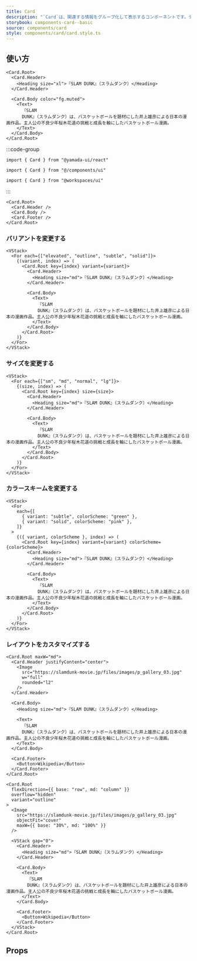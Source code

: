 ```yaml
---
title: Card
description: "`Card`は、関連する情報をグループ化して表示するコンポーネントです。デフォルトでは、`section`要素をレンダリングします。"
storybook: components-card--basic
source: components/card
style: components/card/card.style.ts
---
```


## 使い方

```tsx preview
<Card.Root>
  <Card.Header>
    <Heading size="xl">『SLAM DUNK』（スラムダンク）</Heading>
  </Card.Header>

  <Card.Body color="fg.muted">
    <Text>
      『SLAM
      DUNK』（スラムダンク）は、バスケットボールを題材にした井上雄彦による日本の漫画作品。主人公の不良少年桜木花道の挑戦と成長を軸にしたバスケットボール漫画。
    </Text>
  </Card.Body>
</Card.Root>
```

:::code-group

```tsx [package]
import { Card } from "@yamada-ui/react"
```

```tsx [alias]
import { Card } from "@/components/ui"
```

```tsx [monorepo]
import { Card } from "@workspaces/ui"
```

:::

```tsx
<Card.Root>
  <Card.Header />
  <Card.Body />
  <Card.Footer />
</Card.Root>
```

### バリアントを変更する

```tsx preview
<VStack>
  <For each={["elevated", "outline", "subtle", "solid"]}>
    {(variant, index) => (
      <Card.Root key={index} variant={variant}>
        <Card.Header>
          <Heading size="md">『SLAM DUNK』（スラムダンク）</Heading>
        </Card.Header>

        <Card.Body>
          <Text>
            『SLAM
            DUNK』（スラムダンク）は、バスケットボールを題材にした井上雄彦による日本の漫画作品。主人公の不良少年桜木花道の挑戦と成長を軸にしたバスケットボール漫画。
          </Text>
        </Card.Body>
      </Card.Root>
    )}
  </For>
</VStack>
```

### サイズを変更する

```tsx preview
<VStack>
  <For each={["sm", "md", "normal", "lg"]}>
    {(size, index) => (
      <Card.Root key={index} size={size}>
        <Card.Header>
          <Heading size="md">『SLAM DUNK』（スラムダンク）</Heading>
        </Card.Header>

        <Card.Body>
          <Text>
            『SLAM
            DUNK』（スラムダンク）は、バスケットボールを題材にした井上雄彦による日本の漫画作品。主人公の不良少年桜木花道の挑戦と成長を軸にしたバスケットボール漫画。
          </Text>
        </Card.Body>
      </Card.Root>
    )}
  </For>
</VStack>
```

### カラースキームを変更する

```tsx preview
<VStack>
  <For
    each={[
      { variant: "subtle", colorScheme: "green" },
      { variant: "solid", colorScheme: "pink" },
    ]}
  >
    {({ variant, colorScheme }, index) => (
      <Card.Root key={index} variant={variant} colorScheme={colorScheme}>
        <Card.Header>
          <Heading size="md">『SLAM DUNK』（スラムダンク）</Heading>
        </Card.Header>

        <Card.Body>
          <Text>
            『SLAM
            DUNK』（スラムダンク）は、バスケットボールを題材にした井上雄彦による日本の漫画作品。主人公の不良少年桜木花道の挑戦と成長を軸にしたバスケットボール漫画。
          </Text>
        </Card.Body>
      </Card.Root>
    )}
  </For>
</VStack>
```

### レイアウトをカスタマイズする

```tsx preview
<Card.Root maxW="md">
  <Card.Header justifyContent="center">
    <Image
      src="https://slamdunk-movie.jp/files/images/p_gallery_03.jpg"
      w="full"
      rounded="l2"
    />
  </Card.Header>

  <Card.Body>
    <Heading size="md">『SLAM DUNK』（スラムダンク）</Heading>

    <Text>
      『SLAM
      DUNK』（スラムダンク）は、バスケットボールを題材にした井上雄彦による日本の漫画作品。主人公の不良少年桜木花道の挑戦と成長を軸にしたバスケットボール漫画。
    </Text>
  </Card.Body>

  <Card.Footer>
    <Button>Wikipedia</Button>
  </Card.Footer>
</Card.Root>
```

```tsx preview
<Card.Root
  flexDirection={{ base: "row", md: "column" }}
  overflow="hidden"
  variant="outline"
>
  <Image
    src="https://slamdunk-movie.jp/files/images/p_gallery_03.jpg"
    objectFit="cover"
    maxW={{ base: "30%", md: "100%" }}
  />

  <VStack gap="0">
    <Card.Header>
      <Heading size="md">『SLAM DUNK』（スラムダンク）</Heading>
    </Card.Header>

    <Card.Body>
      <Text>
        『SLAM
        DUNK』（スラムダンク）は、バスケットボールを題材にした井上雄彦による日本の漫画作品。主人公の不良少年桜木花道の挑戦と成長を軸にしたバスケットボール漫画。
      </Text>
    </Card.Body>

    <Card.Footer>
      <Button>Wikipedia</Button>
    </Card.Footer>
  </VStack>
</Card.Root>
```

## Props

<PropsTable name="card" />
